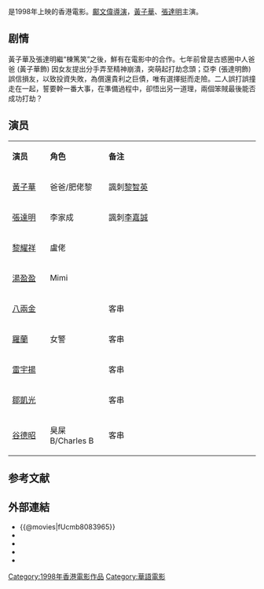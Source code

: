 {{Infobox film
| name                          = 亞李、爸爸兩個大盜 
| original_name <!-- 英文名 --> = ''{{lang|en|F***/Off }}''
| director<!-- 导演 -->         = [[鄺文偉|鄺文偉]] 
| producer <!-- 監製 -->        = 鍾繼昌 <br> [[查傳誼|查傳誼]] <br>  [[舒琪|舒琪]]
| writer  <!-- 编剧 -->         = 鄺文偉
| starring <!-- 主演 -->        = [[黃子華|黃子華]]<br> [[張達明_(演員)|張達明]] 
| music <!-- 配乐 -->           = 韋啟良
| cinematography <!-- 摄影 -->  = 張東亮 <br> 柯星沛 <br>  陳志英 <br> 楊耀輝
| editing <!-- 剪接 -->         = 駿雨 <br> 邱志偉 
| released  <!-- 上映日期 -->   = {{HKG}}：{{Film date|1998|2|28}}
| runtime  <!-- 片长时间 -->    = 99分钟
| country  <!-- 产地 -->        = {{香港電影產地}}
| language                      = 粤语
| budget  <!-- 预算花费 -->     =  
| gross  <!-- 票房 -->          = 
| imdb_id                       = tt0177765
}}
{{engname|《亞李、爸爸兩個大盜》|''F***/Off ''}}是1998年上映的香港電影。[[鄺文偉|鄺文偉]][[導演|導演]]，[[黃子華|黃子華]]、[[張達明_(演員)|張達明]]主演。

== 剧情 ==
黃子華及張達明繼“棟篤笑”之後，鮮有在電影中的合作。七年前曾是古惑圈中人爸爸 (黃子華飾) 因女友提出分手弄至精神崩潰，突萌起打劫念頭；亞李 (張達明飾) 誤信損友，以致投資失敗，為償還貴利之巨債，唯有選擇挺而走險。二人誤打誤撞走在一起，誓要幹一番大事，在準備過程中，卻悟出另一道理，兩個笨賊最後能否成功打劫？

== 演员 ==
{|class="wikitable " width="60%"
|- style="background:cornflowerblue; color:white" align=center
|style="width:10%"|'''演员'''||style="width:11%"|'''角色'''||style="width:40%"|'''备注'''
|-
| [[黃子華|黃子華]]   || 爸爸/肥佬黎 || 諷刺[[黎智英|黎智英]]
|-
| [[張達明_(演員)|張達明]]   ||  李家成  || 諷刺[[李嘉誠|李嘉誠]]
|-
| [[黎耀祥|黎耀祥]]   ||  盧佬  || 
|-
| [[湯盈盈|湯盈盈]]   ||  Mimi  || 
|-
| [[八兩金|八兩金]]   ||     || 客串
|-
| [[羅蘭_(香港)|羅蘭]]  ||  女警  || 客串
|-
| [[雷宇揚|雷宇揚]]   ||    || 客串
|-
| [[鄒凱光|鄒凱光]]  ||   ||  客串
|-
| [[谷德昭|谷德昭]]  ||  臭屎B/Charles B  ||  客串
|}

==参考文献==
{{reflist}}

== 外部連結 ==
*{{@movies|fUcmb8083965}}
*{{hkmdb title|8337}}
*{{mtime|32412}}
*{{douban}}
*{{imdb title|0177765}}

[[Category:1998年香港電影作品|Category:1998年香港電影作品]]
[[Category:華語電影|Category:華語電影]]